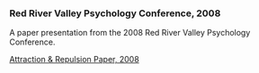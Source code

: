 
### Red River Valley Psychology Conference, 2008

A paper presentation from the 2008 Red River Valley Psychology Conference. 

[Attraction & Repulsion Paper, 2008](Projects\Research\2008Paper.pdf)
